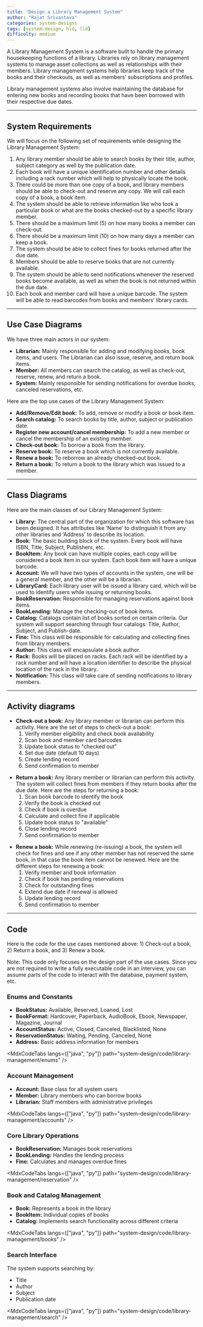 ```yaml
---
title: "Design a Library Management System"
author: "Rajat Srivastava"
categories: system-designs
tags: [system-design, hld, lld]
difficulty: medium
---
```


A Library Management System is a software built to handle the primary housekeeping functions of a library. Libraries rely on library management systems to manage asset collections as well as relationships with their members. Library management systems help libraries keep track of the books and their checkouts, as well as members’ subscriptions and profiles.

Library management systems also involve maintaining the database for entering new books and recording books that have been borrowed with their respective due dates.

---

## System Requirements

We will focus on the following set of requirements while designing the Library Management System:

1. Any library member should be able to search books by their title, author, subject category as well by the publication date.
2. Each book will have a unique identification number and other details including a rack number which will help to physically locate the book.
3. There could be more than one copy of a book, and library members should be able to check-out and reserve any copy. We will call each copy of a book, a book item.
4. The system should be able to retrieve information like who took a particular book or what are the books checked-out by a specific library member.
5. There should be a maximum limit (5) on how many books a member can check-out.
6. There should be a maximum limit (10) on how many days a member can keep a book.
7. The system should be able to collect fines for books returned after the due date.
8. Members should be able to reserve books that are not currently available.
9. The system should be able to send notifications whenever the reserved books become available, as well as when the book is not returned within the due date.
10. Each book and member card will have a unique barcode. The system will be able to read barcodes from books and members’ library cards.

---
## Use Case Diagrams

We have three main actors in our system:

- **Librarian:** Mainly responsible for adding and modifying books, book items, and users. The Librarian can also issue, reserve, and return book items.
- **Member:** All members can search the catalog, as well as check-out, reserve, renew, and return a book.
- **System:** Mainly responsible for sending notifications for overdue books, canceled reservations, etc.

Here are the top use cases of the Library Management System:

- **Add/Remove/Edit book:** To add, remove or modify a book or book item.
- **Search catalog:** To search books by title, author, subject or publication date.
- **Register new account/cancel membership:** To add a new member or cancel the membership of an existing member.
- **Check-out book:** To borrow a book from the library.
- **Reserve book:** To reserve a book which is not currently available.
- **Renew a book:** To reborrow an already checked-out book.
- **Return a book:** To return a book to the library which was issued to a member.

<MdxImage 
  src="design/library-management/use-case.png" 
  alt="Use Case Diagram for Library Management System"
  caption="Use Case Diagram showing the main actors and their interactions"
  design="library-management"
/>

---
## Class Diagrams
Here are the main classes of our Library Management System:

- **Library:** The central part of the organization for which this software has been designed. It has attributes like ‘Name’ to distinguish it from any other libraries and ‘Address’ to describe its location.
- **Book:** The basic building block of the system. Every book will have ISBN, Title, Subject, Publishers, etc.
- **BookItem:** Any book can have multiple copies, each copy will be considered a book item in our system. Each book item will have a unique barcode.
- **Account:** We will have two types of accounts in the system, one will be a general member, and the other will be a librarian.
- **LibraryCard:** Each library user will be issued a library card, which will be used to identify users while issuing or returning books.
- **BookReservation:** Responsible for managing reservations against book items.
- **BookLending:** Manage the checking-out of book items.
- **Catalog:** Catalogs contain list of books sorted on certain criteria. Our system will support searching through four catalogs: Title, Author, Subject, and Publish-date.
- **Fine:** This class will be responsible for calculating and collecting fines from library members.
- **Author:** This class will encapsulate a book author.
- **Rack:** Books will be placed on racks. Each rack will be identified by a rack number and will have a location identifier to describe the physical location of the rack in the library.
- **Notification:** This class will take care of sending notifications to library members.

<MdxImage 
  src="design/library-management/class-diagram.png" 
  alt="Class Diagram for Library Management System"
  caption="Complete class diagram showing relationships between all system components"
/>

<MdxImage 
  src="design/concepts/uml.svg" 
  alt="UML Diagram for Library Management System"
/>

---
## Activity diagrams

- **Check-out a book:** Any library member or librarian can perform this activity. Here are the set of steps to check-out a book:
  1. Verify member eligibility and check book availability
  2. Scan book and member card barcodes
  3. Update book status to "checked out"
  4. Set due date (default 10 days)
  5. Create lending record
  6. Send confirmation to member

<MdxImage 
  src="design/library-management/activity-checkout.svg" 
  alt="Activity Diagram for Library Management System"
/>

- **Return a book:** Any library member or librarian can perform this activity. The system will collect fines from members if they return books after the due date. Here are the steps for returning a book:
  1. Scan book barcode to identify the book
  2. Verify the book is checked out
  3. Check if book is overdue
  4. Calculate and collect fine if applicable
  5. Update book status to "available"
  6. Close lending record
  7. Send confirmation to member

<MdxImage 
  src="design/library-management/activity-return.png" 
  alt="Activity Diagram for Library Management System"
/>

- **Renew a book:** While renewing (re-issuing) a book, the system will check for fines and see if any other member has not reserved the same book, in that case the book item cannot be renewed. Here are the different steps for renewing a book:
  1. Verify member and book information
  2. Check if book has pending reservations
  3. Check for outstanding fines
  4. Extend due date if renewal is allowed
  5. Update lending record
  6. Send confirmation to member

<MdxImage 
  src="design/library-management/use-case.svg" 
  alt="Activity Diagram for Movie Booking System"
/>

---
## Code
Here is the code for the use cases mentioned above: 1) Check-out a book, 2) Return a book, and 3) Renew a book.

Note: This code only focuses on the design part of the use cases. Since you are not required to write a fully executable code in an interview, you can assume parts of the code to interact with the database, payment system, etc.

### Enums and Constants
- **BookStatus:** Available, Reserved, Loaned, Lost
- **BookFormat:** Hardcover, Paperback, AudioBook, Ebook, Newspaper, Magazine, Journal
- **AccountStatus:** Active, Closed, Canceled, Blacklisted, None
- **ReservationStatus:** Waiting, Pending, Canceled, None
- **Address:** Basic address information for members

<MdxCodeTabs
  langs={["java", "py"]}
  path="system-design/code/library-management/enums"
/>


### Account Management
- **Account:** Base class for all system users
- **Member:** Library members who can borrow books
- **Librarian:** Staff members with administrative privileges

<MdxCodeTabs
  langs={["java", "py"]}
  path="system-design/code/library-management/accounts"
/>

### Core Library Operations
- **BookReservation:** Manages book reservations
- **BookLending:** Handles the lending process
- **Fine:** Calculates and manages overdue fines

<MdxCodeTabs
  langs={["java", "py"]}
  path="system-design/code/library-management/reservation"
/>

### Book and Catalog Management
- **Book:** Represents a book in the library
- **BookItem:** Individual copies of books
- **Catalog:** Implements search functionality across different criteria

<MdxCodeTabs
  langs={["java", "py"]}
  path="system-design/code/library-management/books"
/>

### Search Interface
The system supports searching by:
- Title
- Author
- Subject
- Publication date

<MdxCodeTabs
  langs={["java", "py"]}
  path="system-design/code/library-management/search"
/>
